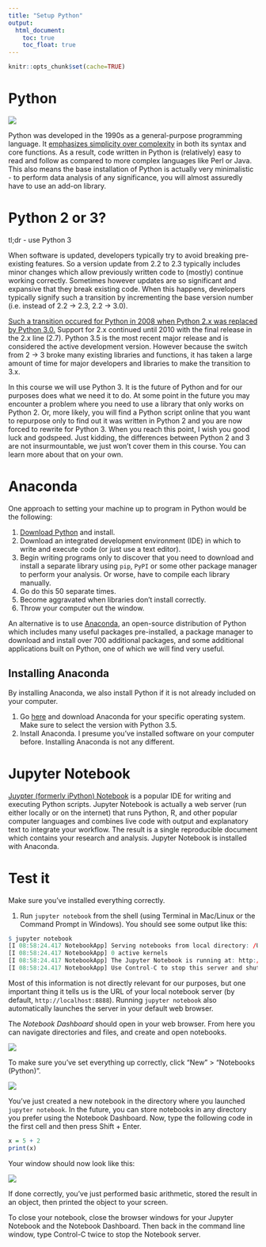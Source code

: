 ```yaml
---
title: "Setup Python"
output:
  html_document:
    toc: true
    toc_float: true
---
```


```r
knitr::opts_chunk$set(cache=TRUE)
```

# Python

[![](images/xkcd_python.png)](https://xkcd.com/353/)

Python was developed in the 1990s as a general-purpose programming language. It [emphasizes simplicity over complexity](https://en.wikipedia.org/wiki/Zen_of_Python) in both its syntax and core functions. As a result, code written in Python is (relatively) easy to read and follow as compared to more complex languages like Perl or Java. This also means the base installation of Python is actually very minimalistic - to perform data analysis of any significance, you will almost assuredly have to use an add-on library.

# Python 2 or 3?

tl;dr - use Python 3

When software is updated, developers typically try to avoid breaking pre-existing features. So a version update from 2.2 to 2.3 typically includes minor changes which allow previously written code to (mostly) continue working correctly. Sometimes however updates are so significant and expansive that they break existing code. When this happens, developers typically signify such a transition by incrementing the base version number (i.e. instead of 2.2 -> 2.3, 2.2 -> 3.0).

[Such a transition occured for Python in 2008 when Python 2.x was replaced by Python 3.0.](https://wiki.python.org/moin/Python2orPython3) Support for 2.x continued until 2010 with the final release in the 2.x line (2.7). Python 3.5 is the most recent major release and is considered the active development version. However because the switch from 2 -> 3 broke many existing libraries and functions, it has taken a large amount of time for major developers and libraries to make the transition to 3.x.

In this course we will use Python 3. It is the future of Python and for our purposes does what we need it to do. At some point in the future you may encounter a problem where you need to use a library that only works on Python 2. Or, more likely, you will find a Python script online that you want to repurpose only to find out it was written in Python 2 and you are now forced to rewrite for Python 3. When you reach this point, I wish you good luck and godspeed. Just kidding, the differences between Python 2 and 3 are not insurmountable, we just won't cover them in this course. You can learn more about that on your own.

# Anaconda

One approach to setting your machine up to program in Python would be the following:

1. [Download Python](https://www.python.org/downloads/) and install.
2. Download an integrated development environment (IDE) in which to write and execute code (or just use a text editor).
3. Begin writing programs only to discover that you need to download and install a separate library using `pip`, `PyPI` or some other package manager to perform your analysis. Or worse, have to compile each library manually.
4. Go do this 50 separate times.
5. Become aggravated when libraries don't install correctly.
6. Throw your computer out the window.

An alternative is to use [Anaconda](https://www.continuum.io/downloads), an open-source distribution of Python which includes many useful packages pre-installed, a package manager to download and install over 700 additional packages, and some additional applications built on Python, one of which we will find very useful.

## Installing Anaconda

By installing Anaconda, we also install Python if it is not already included on your computer.

1. Go [here](https://www.continuum.io/downloads) and download Anaconda for your specific operating system. Make sure to select the version with Python 3.5.
2. Install Anaconda. I presume you've installed software on your computer before. Installing Anaconda is not any different.

# Jupyter Notebook

[Juypter (formerly iPython) Notebook](http://jupyter.org/) is a popular IDE for writing and executing Python scripts. Jupyter Notebook is actually a web server (run either locally or on the internet) that runs Python, R, and other popular computer languages and combines live code with output and explanatory text to integrate your workflow. The result is a single reproducible document which contains your research and analysis. Jupyter Notebook is installed with Anaconda.

# Test it

Make sure you've installed everything correctly.

1. Run `jupyter notebook` from the shell (using Terminal in Mac/Linux or the Command Prompt in Windows). You should see some output like this:

```r
$ jupyter notebook
[I 08:58:24.417 NotebookApp] Serving notebooks from local directory: /Users/benjamin
[I 08:58:24.417 NotebookApp] 0 active kernels
[I 08:58:24.417 NotebookApp] The Jupyter Notebook is running at: http://localhost:8888/
[I 08:58:24.417 NotebookApp] Use Control-C to stop this server and shut down all kernels (twice to skip confirmation).
```

Most of this information is not directly relevant for our purposes, but one important thing it tells us is the URL of your local notebook server (by default, `http://localhost:8888`). Running `jupyter notebook` also automatically launches the server in your default web browser.

The *Notebook Dashboard* should open in your web browser. From here you can navigate directories and files, and create and open notebooks.

![](images/jupyter_server.png)

To make sure you've set everything up correctly, click "New" > "Notebooks (Python)".

![](images/jupyter_new_notebook.png)

You've just created a new notebook in the directory where you launched `jupyter notebook`. In the future, you can store notebooks in any directory you prefer using the Notebook Dashboard. Now, type the following code in the first cell and then press Shift + Enter.

```r
x = 5 + 2
print(x)
```

Your window should now look like this:

![](images/jupyter_test.png)

If done correctly, you've just performed basic arithmetic, stored the result in an object, then printed the object to your screen.

To close your notebook, close the browser windows for your Jupyter Notebook and the Notebook Dashboard. Then back in the command line window, type Control-C twice to stop the Notebook server.

